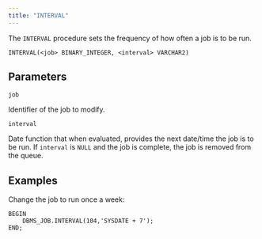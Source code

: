 ```yaml
---
title: "INTERVAL"
---
```


The `INTERVAL` procedure sets the frequency of how often a job is to be run.

```text
INTERVAL(<job> BINARY_INTEGER, <interval> VARCHAR2)
```

## Parameters

`job`

 Identifier of the job to modify.

`interval`

 Date function that when evaluated, provides the next date/time the job is to be run. If `interval` is `NULL` and the job is complete, the job is removed from the queue.

## Examples

Change the job to run once a week:

```text
BEGIN
    DBMS_JOB.INTERVAL(104,'SYSDATE + 7');
END;
```
